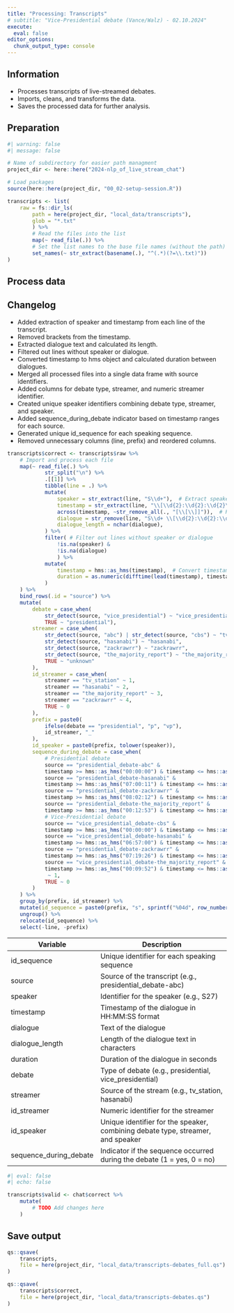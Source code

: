 ```yaml
---
title: "Processing: Transcripts"
# subtitle: "Vice-Presidential debate (Vance/Walz) - 02.10.2024"
execute: 
  eval: false
editor_options: 
  chunk_output_type: console
---
```


::: callout-note
## Information

- Processes transcripts of live-streamed debates.
- Imports, cleans, and transforms the data.
- Saves the processed data for further analysis.
:::

## Preparation

```r
#| warning: false
#| message: false

# Name of subdirectory for easier path managment
project_dir <- here::here("2024-nlp_of_live_stream_chat")

# Load packages
source(here::here(project_dir, "00_02-setup-session.R"))
```

```r
transcripts <- list(
    raw = fs::dir_ls(
        path = here(project_dir, "local_data/transcripts"), 
        glob = "*.txt"
        ) %>%
        # Read the files into the list
        map(~ read_file(.)) %>%
        # Set the list names to the base file names (without the path)
        set_names(~ str_extract(basename(.), "^(.*)(?=\\.txt)"))
)
```


## Process data

::: callout-note
## Changelog
- Added extraction of speaker and timestamp from each line of the transcript.
- Removed brackets from the timestamp.
- Extracted dialogue text and calculated its length.
- Filtered out lines without speaker or dialogue.
- Converted timestamp to hms object and calculated duration between dialogues.
- Merged all processed files into a single data frame with source identifiers.
- Added columns for debate type, streamer, and numeric streamer identifier.
- Created unique speaker identifiers combining debate type, streamer, and speaker.
- Added sequence_during_debate indicator based on timestamp ranges for each source.
- Generated unique id_sequence for each speaking sequence.
- Removed unnecessary columns (line, prefix) and reordered columns.
:::

```r
transcripts$correct <- transcripts$raw %>% 
    # Import and process each file
    map(~ read_file(.) %>%
            str_split("\n") %>%
            .[[1]] %>%
            tibble(line = .) %>%
            mutate(
                speaker = str_extract(line, "S\\d+"),  # Extract speaker 
                timestamp = str_extract(line, "\\[\\d{2}:\\d{2}:\\d{2}\\]"),  # Extract timestamps
                across(timestamp, ~str_remove_all(., "[\\[\\]]")),  # Remove the brackets from timestamp
                dialogue = str_remove(line, "S\\d+ \\[\\d{2}:\\d{2}:\\d{2}\\]: "),  # Extract dialogue text
                dialogue_length = nchar(dialogue),
            ) %>% 
            filter( # Filter out lines without speaker or dialogue
                !is.na(speaker) &
                !is.na(dialogue)
                ) %>% 
            mutate(
                timestamp = hms::as_hms(timestamp),  # Convert timestamp to hms object
                duration = as.numeric(difftime(lead(timestamp), timestamp, , units = "secs"))  # Calculate duration
            )
    ) %>%
    bind_rows(.id = "source") %>% 
    mutate(
        debate = case_when(
            str_detect(source, "vice_presidential") ~ "vice_presidential",
            TRUE ~ "presidential"), 
        streamer = case_when(
            str_detect(source, "abc") | str_detect(source, "cbs") ~ "tv_station",
            str_detect(source, "hasanabi") ~ "hasanabi",
            str_detect(source, "zackrawrr") ~ "zackrawrr",
            str_detect(source, "the_majority_report") ~ "the_majority_report",
            TRUE ~ "unknown"
        ),
        id_streamer = case_when(
            streamer == "tv_station" ~ 1,
            streamer == "hasanabi" ~ 2,
            streamer == "the_majority_report" ~ 3,
            streamer == "zackrawrr" ~ 4,
            TRUE ~ 0
        ),
        prefix = paste0(
            ifelse(debate == "presidential", "p", "vp"),
            id_streamer, "_"
        ),
        id_speaker = paste0(prefix, tolower(speaker)),
        sequence_during_debate = case_when(
            # Presidential debate
            source == "presidential_debate-abc" &
            timestamp >= hms::as_hms("00:00:00") & timestamp <= hms::as_hms("01:45:07") |
            source == "presidential_debate-hasanabi" & 
            timestamp >= hms::as_hms("07:00:11") & timestamp <= hms::as_hms("08:45:21") |
            source == "presidential_debate-zackrawrr" & 
            timestamp >= hms::as_hms("08:02:12") & timestamp <= hms::as_hms("09:46:15") |
            source == "presidential_debate-the_majority_report" & 
            timestamp >= hms::as_hms("00:12:53") & timestamp <= hms::as_hms("01:57:49") |
            # Vice-Presidential debate
            source == "vice_presidential_debate-cbs" &
            timestamp >= hms::as_hms("00:00:00") & timestamp <= hms::as_hms("01:47:48") |
            source == "vice_presidential_debate-hasanabi" & 
            timestamp >= hms::as_hms("06:57:00") & timestamp <= hms::as_hms("08:43:17") |
            source == "presidential_debate-zackrawrr" & 
            timestamp >= hms::as_hms("07:19:26") & timestamp <= hms::as_hms("09:05:41") |
            source == "vice_presidential_debate-the_majority_report" & 
            timestamp >= hms::as_hms("00:09:52") & timestamp <= hms::as_hms("01:57:07")        
             ~ 1,
            TRUE ~ 0
        )
    ) %>% 
    group_by(prefix, id_streamer) %>%
    mutate(id_sequence = paste0(prefix, "s", sprintf("%04d", row_number()))) %>%
    ungroup() %>% 
    relocate(id_sequence) %>% 
    select(-line, -prefix) 
```


| Variable               | Description                                                                 |
|------------------------|-----------------------------------------------------------------------------|
| id_sequence            | Unique identifier for each speaking sequence                                |
| source                 | Source of the transcript (e.g., presidential_debate-abc)                     |
| speaker                | Identifier for the speaker (e.g., S27)                                       |
| timestamp              | Timestamp of the dialogue in HH:MM:SS format                                 |
| dialogue               | Text of the dialogue                                                         |
| dialogue_length        | Length of the dialogue text in characters                                    |
| duration               | Duration of the dialogue in seconds                                          |
| debate                 | Type of debate (e.g., presidential, vice_presidential)                       |
| streamer               | Source of the stream (e.g., tv_station, hasanabi)                            |
| id_streamer            | Numeric identifier for the streamer                                          |
| id_speaker             | Unique identifier for the speaker, combining debate type, streamer, and speaker|
| sequence_during_debate | Indicator if the sequence occurred during the debate (1 = yes, 0 = no)       |


<!-- TODO #9 Check speaker information -->
<!-- TODO Identify and recode prominent speakers (e.g. by the number of speaking sequences by stream)  -->

```r
#| eval: false
#| echo: false

transcripts$valid <- chat$correct %>% 
    mutate(
        # TODO Add changes here
    )
```

## Save output

```r
qs::qsave(
    transcripts,
    file = here(project_dir, "local_data/transcripts-debates_full.qs")
)

qs::qsave(
    transcripts$correct,
    file = here(project_dir, "local_data/transcripts-debates.qs")
)
```


